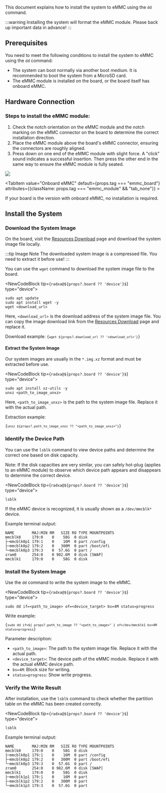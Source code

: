 This document explains how to install the system to eMMC using the `dd` command.

:::warning
Installing the system will format the eMMC module. Please back up important data in advance!
:::

## Prerequisites

You need to meet the following conditions to install the system to eMMC using the `dd` command:

- The system can boot normally via another boot medium. It is recommended to boot the system from a MicroSD card.
- The eMMC module is installed on the board, or the board itself has onboard eMMC.

## Hardware Connection


<Tabs queryString="system boot">
<TabItem value="eMMC Module" default={props.tag === "emmc_module"} attributes={{className: props.tag === "emmc_board" && "tab_none"}} >

### Steps to install the eMMC module:

1. Check the notch orientation on the eMMC module and the notch marking on the eMMC connector on the board to determine the correct installation direction.
2. Place the eMMC module above the board's eMMC connector, ensuring the connectors are roughly aligned.
3. Press down on one end of the eMMC module with slight force. A "click" sound indicates a successful insertion. Then press the other end in the same way to ensure the eMMC module is fully seated.

<div style={{ textAlign: "center" }}>
  <img
    src="/en/img/common/radxa-os/install-system/emmc-moudle-board.webp"
    style={{ width: "100%", maxWidth: "1200px" }}
  />
</div>

</TabItem>

<TabItem value="Onboard eMMC" default={props.tag === "emmc_board"} attributes={{className: props.tag === "emmc_module" && "tab_none"}} >

If your board is the version with onboard eMMC, no installation is required.

</TabItem>  
</Tabs>

## Install the System

### Download the System Image

On the board, visit the [Resources Download](../../download) page and download the system image file locally.

:::tip Image Note
The downloaded system image is a compressed file. You need to extract it before use!
:::

You can use the `wget` command to download the system image file to the board.

<NewCodeBlock tip={`radxa@${props?.board ?? 'device'}$`} type="device">

```
sudo apt update
sudo apt install wget -y
wget <download_url>
```

</NewCodeBlock>

Here, `<download_url>` is the download address of the system image file. You can copy the image download link from the [Resources Download](../../download) page and replace it.

Download example: <code>{`wget ${props?.download_url ?? '<download_url>'}`}</code>

#### Extract the System Image

Our system images are usually in the `*.img.xz` format and must be extracted before use.

<NewCodeBlock tip={`radxa@${props?.board ?? 'device'}$`} type="device">

```
sudo apt install xz-utils -y
unxz <path_to_image_unxz>
```

</NewCodeBlock>

Here, `<path_to_image_unxz>` is the path to the system image file. Replace it with the actual path.

Extraction example:

<code>{`unxz ${props?.path_to_image_unxz ?? "<path_to_image_unxz>"}`}</code>

### Identify the Device Path

You can use the `lsblk` command to view device paths and determine the correct one based on disk capacity.

Note: If the disk capacities are very similar, you can safely hot-plug (applies to an eMMC module) to observe which device path appears and disappears to determine the correct device.

<NewCodeBlock tip={`radxa@${props?.board ?? 'device'}$`} type="device">

```
lsblk
```

</NewCodeBlock>

If the eMMC device is recognized, it is usually shown as a `/dev/mmcblk*` device.

Example terminal output:

```
NAME        MAJ:MIN RM   SIZE RO TYPE MOUNTPOINTS
mmcblk0     179:0    0    58G  0 disk
├─mmcblk0p1 179:1    0    16M  0 part /config
├─mmcblk0p2 179:2    0   300M  0 part /boot/efi
└─mmcblk0p3 179:3    0  57.6G  0 part /
zram0       254:0    0 982.6M  0 disk [SWAP]
mmcblk1     179:0    0    58G  0 disk
```

### Install the System Image

Use the `dd` command to write the system image to the eMMC.

<NewCodeBlock tip={`radxa@${props?.board ?? 'device'}$`} type="device">

```
sudo dd if=<path_to_image> of=<device_target> bs=4M status=progress
```

</NewCodeBlock>

Write example:

<code>{`sudo dd if=${
  props?.path_to_image ?? "<path_to_image>"
} of=/dev/mmcblk1 bs=4M status=progress`}</code>

Parameter description:

- `<path_to_image>`: The path to the system image file. Replace it with the actual path.
- `<device_target>`: The device path of the eMMC module. Replace it with the actual eMMC device path.
- `bs=4M`: Block size for writing.
- `status=progress`: Show write progress.

### Verify the Write Result

After installation, use the `lsblk` command to check whether the partition table on the eMMC has been created correctly.

<NewCodeBlock tip={`radxa@${props?.board ?? 'device'}$`} type="device">

```
lsblk
```

</NewCodeBlock>

Example terminal output:

```
NAME        MAJ:MIN RM   SIZE RO TYPE MOUNTPOINTS
mmcblk0     179:0    0    58G  0 disk
├─mmcblk0p1 179:1    0    16M  0 part /config
├─mmcblk0p2 179:2    0   300M  0 part /boot/efi
└─mmcblk0p3 179:3    0  57.6G  0 part /
zram0       254:0    0 982.6M  0 disk [SWAP]
mmcblk1     179:0    0    58G  0 disk
├─mmcblk1p1 179:1    0    16M  0 part
├─mmcblk1p2 179:2    0   300M  0 part
└─mmcblk1p3 179:3    0  57.6G  0 part
```
